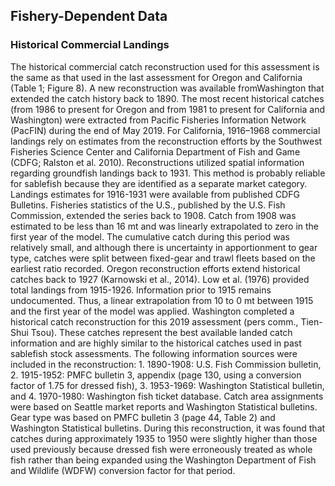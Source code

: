 ## Fishery-Dependent Data

### Historical Commercial Landings
The historical commercial catch reconstruction used for this assessment is the same as that used
in the last assessment for Oregon and California (Table 1; Figure 8). A new reconstruction was
available fromWashington that extended the catch history back to 1890. The most recent historical catches (from 1986 to present for Oregon and from 1981 to present for California and Washington)
were extracted from Pacific Fisheries Information Network (PacFIN) during the end of May
2019.
For California, 1916–1968 commercial landings rely on estimates from the reconstruction efforts
by the Southwest Fisheries Science Center and California Department of Fish and Game (CDFG;
Ralston et al. 2010). Reconstructions utilized spatial information regarding groundfish landings
back to 1931. This method is probably reliable for sablefish because they are identified as a separate
market category. Landings estimates for 1916-1931 were available from published CDFG
Bulletins. Fisheries statistics of the U.S., published by the U.S. Fish Commission, extended the
series back to 1908. Catch from 1908 was estimated to be less than 16 mt and was linearly extrapolated
to zero in the first year of the model. The cumulative catch during this period was relatively
small, and although there is uncertainty in apportionment to gear type, catches were split between
fixed-gear and trawl fleets based on the earliest ratio recorded.
Oregon reconstruction efforts extend historical catches back to 1927 (Karnowski et al., 2014).
Low et al. (1976) provided total landings from 1915-1926. Information prior to 1915 remains
undocumented. Thus, a linear extrapolation from 10 to 0 mt between 1915 and the first year of the
model was applied.
Washington completed a historical catch reconstruction for this 2019 assessment (pers comm.,
Tien-Shui Tsou). These catches represent the best available landed catch information and are
highly similar to the historical catches used in past sablefish stock assessments. The following
information sources were included in the reconstruction:
1. 1890-1908: U.S. Fish Commission bulletin,
2. 1915-1952: PMFC bulletin 3, appendix (page 130, using a conversion factor of 1.75 for
dressed fish),
3. 1953-1969: Washington Statistical bulletin, and
4. 1970-1980: Washington fish ticket database.
Catch area assignments were based on Seattle market reports and Washington Statistical bulletins.
Gear type was based on PMFC bulletin 3 (page 44, Table 2) and Washington Statistical bulletins.
During this reconstruction, it was found that catches during approximately 1935 to 1950 were
slightly higher than those used previously because dressed fish were erroneously treated as whole
fish rather than being expanded using the Washington Department of Fish and Wildlife (WDFW)
conversion factor for that period.